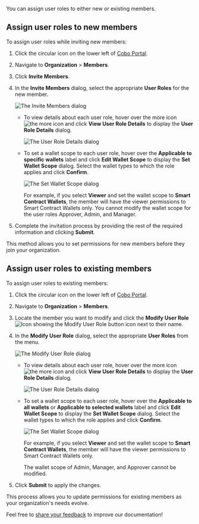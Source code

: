 You can assign user roles to either new or existing members.

## Assign user roles to new members

To assign user roles while inviting new members:

1. Click the circular icon on the lower left of [Cobo Portal](https://portal.cobo.com/login).
2. Navigate to **Organization** > **Members**.
3. Click **Invite Members**.
4. In the **Invite Members** dialog, select the appropriate **User Roles** for the new member.

    <img src="/en/images/organization/invite-members.png" className="screenshot_modal" alt="The Invite Members dialog" />

    - To view details about each user role, hover over the more icon <img src="/en/images/common/icon_more.svg" className="icon" alt="the more icon" /> and click **View User Role Details** to display the **User Role Details** dialog.

        <img src="/en/images/organization/role-details.png" className="screenshot_modal" alt="The User Role Details dialog" />

    - To set a wallet scope to each user role, hover over the **Applicable to specific wallets** label and click **Edit Wallet Scope** to display the **Set Wallet Scope** dialog. Select the wallet types to which the role applies and click **Confirm**. 

        <img src="/en/images/organization/set-scope.png" className="screenshot_modal" alt="The Set Wallet Scope dialog" />
    
        For example, if you select **Viewer** and set the wallet scope to **Smart Contract Wallets**, the member will have the viewer permissions to Smart Contract Wallets only.
        <Info>You cannot modify the wallet scope for the user roles Approver, Admin, and Manager.</Info>

5. Complete the invitation process by providing the rest of the required information and clicking **Submit**.

This method allows you to set permissions for new members before they join your organization.

## Assign user roles to existing members

To assign user roles to existing members:

1. Click the circular icon on the lower left of [Cobo Portal](https://portal.cobo.com/login).
2. Navigate to **Organization** > **Members**.
3. Locate the member you want to modify and click the **Modify User Role** <img src="/en/images/common/icon_edit.svg" className="icon" alt="Icon showing the Modify User Role button"/> icon next to their name.
4. In the **Modify User Role** dialog, select the appropriate **User Roles** from the menu.

    <img src="/en/images/organization/modify-user-role.png" className="screenshot_modal" alt="The Modify User Role dialog" />

    - To view details about each user role, hover over the more icon <img src="/en/images/common/icon_more.svg" className="icon" alt="the more icon" /> and click **View User Role Details** to display the **User Role Details** dialog.

        <img src="/en/images/organization/role-details.png" className="screenshot_modal" alt="The User Role Details dialog" />

    - To set a wallet scope to each user role, hover over the **Applicable to all wallets** or **Applicable to selected wallets** label and click **Edit Wallet Scope** to display the **Set Wallet Scope** dialog. Select the wallet types to which the role applies and click **Confirm**. 

        <img src="/en/images/organization/set-scope.png" className="screenshot_modal" alt="The Set Wallet Scope dialog" />
    
        For example, if you select **Viewer** and set the wallet scope to **Smart Contract Wallets**, the member will have the viewer permissions to Smart Contract Wallets only.

        <Info>The wallet scope of Admin, Manager, and Approver cannot be modified.</Info>

5. Click **Submit** to apply the changes.

This process allows you to update permissions for existing members as your organization's needs evolve.

<Tip>Feel free to [share your feedback](https://forms.zohopublic.com/cobo/form/DocumentFeedbackForm/formperma/QvLOhxJv1_JMsJ-1dleZ8Itb_7rzN-LtgvsDdxosoVI?referrername=manuals) to improve our documentation!</Tip>